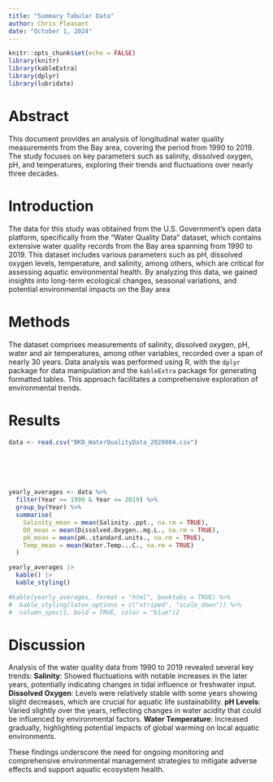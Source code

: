 ```yaml
---
title: "Summary Tabular Data"
author: Chris Pleasant
date: "October 1, 2024"
---
```


```r
knitr::opts_chunk$set(echo = FALSE)
library(knitr)
library(kableExtra)
library(dplyr)
library(lubridate)
```

# Abstract

This document provides an analysis of longitudinal water quality measurements from the Bay area, covering the period from 1990 to 2019. The study focuses on key parameters such as salinity, dissolved oxygen, pH, and temperatures, exploring their trends and fluctuations over nearly three decades.

# Introduction

The data for this study was obtained from the U.S. Government's open data platform, specifically from the "Water Quality Data" dataset, which contains extensive water quality records from the Bay area spanning from 1990 to 2019. This dataset includes various parameters such as pH, dissolved oxygen levels, temperature, and salinity, among others, which are critical for assessing aquatic environmental health. By analyzing this data, we gained insights into long-term ecological changes, seasonal variations, and potential environmental impacts on the Bay area

# Methods

The dataset comprises measurements of salinity, dissolved oxygen, pH, water and air temperatures, among other variables, recorded over a span of nearly 30 years. Data analysis was performed using R, with the `dplyr` package for data manipulation and the `kableExtra` package for generating formatted tables. This approach facilitates a comprehensive exploration of environmental trends.

# Results

```r

data <- read.csv("BKB_WaterQualityData_2020084.csv")






yearly_averages <- data %>%
  filter(Year >= 1990 & Year <= 2019) %>%
  group_by(Year) %>%
  summarise(
    Salinity_mean = mean(Salinity..ppt., na.rm = TRUE),  
    DO_mean = mean(Dissolved.Oxygen..mg.L., na.rm = TRUE),
    pH_mean = mean(pH..standard.units., na.rm = TRUE),  
    Temp_mean = mean(Water.Temp...C., na.rm = TRUE)  
  )

yearly_averages |>
  kable() |>
  kable_styling()

#kable(yearly_averages, format = "html", booktabs = TRUE) %>%
#  kable_styling(latex_options = c("striped", "scale_down")) %>%
#  column_spec(1, bold = TRUE, color = "blue")2
```

# Discussion

Analysis of the water quality data from 1990 to 2019 revealed several key trends: **Salinity**: Showed fluctuations with notable increases in the later years, potentially indicating changes in tidal influence or freshwater input. **Dissolved Oxygen**: Levels were relatively stable with some years showing slight decreases, which are crucial for aquatic life sustainability. **pH Levels**: Varied slightly over the years, reflecting changes in water acidity that could be influenced by environmental factors. **Water Temperature**: Increased gradually, highlighting potential impacts of global warming on local aquatic environments.

These findings underscore the need for ongoing monitoring and comprehensive environmental management strategies to mitigate adverse effects and support aquatic ecosystem health.

